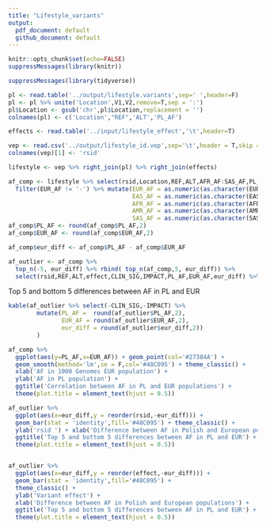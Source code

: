 ```yaml
---
title: "Lifestyle_variants"
output:
  pdf_document: default
  github_document: default
---
```


```r
knitr::opts_chunk$set(echo=FALSE)
suppressMessages(library(knitr))
```




```r
suppressMessages(library(tidyverse))

pl <- read.table('../output/lifestyle.variants',sep=' ',header=F)
pl <- pl %>% unite('Location',V1,V2,remove=T,sep = ':')
pl$Location <- gsub('chr',pl$Location,replacement = '')
colnames(pl) <- c('Location',"REF",'ALT','PL_AF')

effects <- read.table('../input/lifestyle_effect','\t',header=T)

vep <- read.csv('../output/lifestyle_id.vep',sep='\t',header = T,skip = 49)
colnames(vep)[1] <- 'rsid'

lifestyle <- vep %>% right_join(pl) %>% right_join(effects)

af_comp <- lifestyle %>% select(rsid,Location,REF,ALT,AFR_AF:SAS_AF,PL_AF,CLIN_SIG,IMPACT,effect) %>%
  filter(EUR_AF != '-') %>% mutate(EUR_AF = as.numeric(as.character(EUR_AF)),
                                   EAS_AF = as.numeric(as.character(EAS_AF)),
                                   AFR_AF = as.numeric(as.character(AFR_AF)),
                                   AMR_AF = as.numeric(as.character(AMR_AF)),
                                   SAS_AF = as.numeric(as.character(SAS_AF))) %>% na.omit()
af_comp$PL_AF <- round(af_comp$PL_AF,2)
af_comp$EUR_AF <- round(af_comp$EUR_AF,2)

af_comp$eur_diff <- af_comp$PL_AF - af_comp$EUR_AF

af_outlier <- af_comp %>% 
  top_n(-5, eur_diff) %>% rbind( top_n(af_comp,5, eur_diff)) %>% 
  select(rsid,REF,ALT,effect,CLIN_SIG,IMPACT,PL_AF,EUR_AF,eur_diff) %>% arrange(eur_diff)
```


Top 5 and bottom 5 differences between AF in PL and EUR

```r
kable(af_outlier %>% select(-CLIN_SIG,-IMPACT) %>%
        mutate(PL_AF =  round(af_outlier$PL_AF,2),
               EUR_AF = round(af_outlier$EUR_AF,2),
               eur_diff = round(af_outlier$eur_diff,2))
        )
```




```r
af_comp %>% 
  ggplot(aes(y=PL_AF,x=EUR_AF)) + geom_point(col='#27384A') + 
  geom_smooth(method='lm',se = F,col='#48C095') + theme_classic() + 
  xlab('AF in 1000 Genomes EUR population') +
  ylab('AF in PL population') + 
  ggtitle('Correlation between AF in PL and EUR populations') +
  theme(plot.title = element_text(hjust = 0.5))

af_outlier %>%
  ggplot(aes(x=eur_diff,y = reorder(rsid,-eur_diff))) + 
  geom_bar(stat = 'identity',fill='#48C095') + theme_classic() +
  ylab('rsid ') + xlab('Difference between AF in Polish and European populations') +
  ggtitle('Top 5 and bottom 5 differences between AF in PL and EUR') +
  theme(plot.title = element_text(hjust = 0.5))


af_outlier %>%
  ggplot(aes(x=eur_diff,y = reorder(effect,-eur_diff))) + 
  geom_bar(stat = 'identity',fill='#48C095') + 
  theme_classic() +
  ylab('Variant effect') + 
  xlab('Difference between AF in Polish and European populations') +
  ggtitle('Top 5 and bottom 5 differences between AF in PL and EUR') +
  theme(plot.title = element_text(hjust = 0.5))

```

